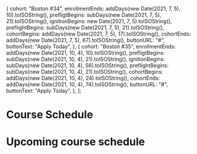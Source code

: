 

  {
    cohort: "Boston #34",
    enrollmentEnds: addDays(new Date(2021, 7, 5), 10).toISOString(),
    prefligtBegins: subDays(new Date(2021, 7, 5), 21).toISOString(),
    ignitionBegins: new Date(2021, 7, 5).toISOString(),
    preflightBegins: subDays(new Date(2021, 7, 5), 21).toISOString(),
    cohortBegins: addDays(new Date(2021, 7, 5), 17).toISOString(),
    cohortEnds: addDays(new Date(2021, 7, 5), 67).toISOString(),
    buttonURL: "#",
    buttonText: "Apply Today",
  },
  {
    cohort: "Boston #35",
    enrollmentEnds: addDays(new Date(2021, 10, 4), 10).toISOString(),
    prefligtBegins: subDays(new Date(2021, 10, 4), 21).toISOString(),
    ignitionBegins: subDays(new Date(2021, 10, 4), 56).toISOString(),
    preflightBegins: subDays(new Date(2021, 10, 4), 21).toISOString(),
    cohortBegins: addDays(new Date(2021, 10, 4), 24).toISOString(),
    cohortEnds: addDays(new Date(2021, 10, 4), 74).toISOString(),
    buttonURL: "#",
    buttonText: "Apply Today",
  },
];

<Meta title="Course Schedule" />

# Course Schedule

<Canvas>
  <Story name="Course Schedule">
    <h1 className="text-center">Upcoming course schedule</h1>
    <CourseScheduleList cohortSchedule={cohortSchedule} />
  </Story>
</Canvas>
